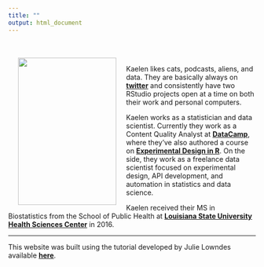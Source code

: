 ```yaml
---
title: ""
output: html_document
--- 
```

<br>
<br>
<img src="images/kaelen_red.jpg" align="left" height="300px" width="200px" hspace="20" />

Kaelen likes cats, podcasts, aliens, and data. They are basically always on [**twitter**](http://twitter.com/kaelen_medeiros) and consistently have two RStudio projects open at a time on both their work and personal computers. 

Kaelen works as a statistician and data scientist. Currently they work as a Content Quality Analyst at [**DataCamp**](https://www.datacamp.com/home), where they've also authored a course on [**Experimental Design in R**](https://www.datacamp.com/courses/experimental-design-in-r). On the side, they work as a freelance data scientist focused on experimental design, API development, and automation in statistics and data science.

Kaelen received their MS in Biostatistics from the School of Public Health at [**Louisiana State University Health Sciences Center**](http://sph.lsuhsc.edu/) in 2016. <br>

----

This website was built using the tutorial developed by Julie Lowndes available  [**here**](https://jules32.github.io/rmarkdown-website-tutorial/index.html). 